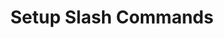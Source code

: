 ---
title: "Setup Slash Commands"
description: "A step-by-step guide about enabling Slash Commands."
icon: "terminal"
---